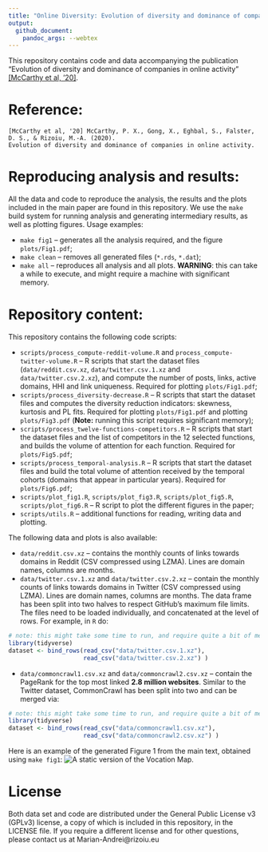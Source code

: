 ```yaml
---
title: "Online Diversity: Evolution of diversity and dominance of companies in online activity"
output: 
  github_document:
    pandoc_args: --webtex
---
```


This repository contains code and data accompanying the publication "Evolution of diversity and dominance of companies in online activity" [[McCarthy et al, '20]]().

Reference:
===
```
[McCarthy et al, '20] McCarthy, P. X., Gong, X., Eghbal, S., Falster, D. S., & Rizoiu, M.-A. (2020). 
Evolution of diversity and dominance of companies in online activity.
```

Reproducing analysis and results:
===
All the data and code to reproduce the analysis, the results and the plots included in the main paper are found in this repository.
We use the `make` build system for running analysis and generating intermediary results, as well as plotting figures.
Usage examples:

* `make fig1` -- generates all the analysis required, and the figure `plots/Fig1.pdf`;
* `make clean` -- removes all generated files (`*.rds`, `*.dat`);
* `make all` -- reproduces all analysis and all plots. **WARNING**: this can take a while to execute, and might require a machine with significant memory.

Repository content:
===

This repository contains the following code scripts:  

* `scripts/process_compute-reddit-volume.R` and `process_compute-twitter-volume.R` -- R scripts that start the dataset files (`data/reddit.csv.xz`, `data/twitter.csv.1.xz` and `data/twitter.csv.2.xz`), and compute the number of posts, links, active domains, HHI and link uniqueness. Required for plotting `plots/Fig1.pdf`;
* `scripts/process_diversity-decrease.R` -- R scripts that start the dataset files and computes the diversity reduction indicators: skewness, kurtosis and PL fits. Required for plotting `plots/Fig1.pdf` and plotting `plots/Fig3.pdf` (**Note:** running this script requires significant memory);
* `scripts/process_twelve-functions-competitors.R` -- R scripts that start the dataset files and the list of competitors in the 12 selected functions, and builds the volume of attention for each function. Required for `plots/Fig5.pdf`;
* `scripts/process_temporal-analysis.R` -- R scripts that start the dataset files and build the total volume of attention received by the temporal cohorts (domains that appear in particular years). Required for `plots/Fig6.pdf`;
* `scripts/plot_fig1.R`, `scripts/plot_fig3.R`, `scripts/plot_fig5.R`, `scripts/plot_fig6.R` -- R script to plot the different figures in the paper;
* `scripts/utils.R` -- additional functions for reading, writing data and plotting.

The following data and plots is also available:

* `data/reddit.csv.xz` -- contains the monthly counts of links towards domains in Reddit (CSV compressed using LZMA). Lines are domain names, columns are months.
* `data/twitter.csv.1.xz` and `data/twitter.csv.2.xz` -- contain the monthly counts of links towards domains in Twitter (CSV compressed using LZMA). Lines are domain names, columns are months. The data frame has been split into two halves to respect GitHub's maximum file limits. The files need to be loaded individually, and concatenated at the level of rows. For example, in `R` do:
```r
# note: this might take some time to run, and require quite a bit of memory
library(tidyverse)
dataset <- bind_rows(read_csv("data/twitter.csv.1.xz"),
                     read_csv("data/twitter.csv.2.xz") )
```
* `data/commoncrawl1.csv.xz` and `data/commoncrawl2.csv.xz` -- contain the PageRank for the top most linked **2.8 million websites**. Similar to the Twitter dataset, CommonCrawl has been split into two and can be merged via:
```r
# note: this might take some time to run, and require quite a bit of memory
library(tidyverse)
dataset <- bind_rows(read_csv("data/commoncrawl1.csv.xz"),
                     read_csv("data/commoncrawl2.csv.xz") )
```

Here is an example of the generated Figure 1 from the main text, obtained using `make fig1`:
![A static version of the Vocation Map.](plots/Fig1.png)

License
===

Both data set and code are distributed under the General Public License v3 (GPLv3) license, a copy of which is included in this repository, in the LICENSE file. 
If you require a different license and for other questions, please contact us at Marian-Andrei@rizoiu.eu
